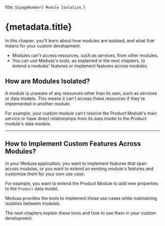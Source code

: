   title: `${pageNumber} Module Isolation`,
}

# {metadata.title}

In this chapter, you'll learn about how modules are isolated, and what that means for your custom development.

<Note title="Summary">

- Modules can't access resources, such as services, from other modules.
- You can use Medusa's tools, as explained in the next chapters, to extend a modules' features or implement features across modules.

</Note>

## How are Modules Isolated?

A module is unaware of any resources other than its own, such as services or data models. This means it can't access these resources if they're implemented in another module.

For example, your custom module can't resolve the Product Module's main service or have direct relationships from its data model to the Product module's data models.

---

## How to Implement Custom Features Across Modules?

In your Medusa application, you want to implement features that span across modules, or you want to extend an existing module's features and customize them for your own use case.

For example, you want to extend the Product Module to add new properties to the `Product` data model.

Medusa provides the tools to implement these use cases while maintaining isolation between modules.

The next chapters explain these tools and how to use them in your custom development.
